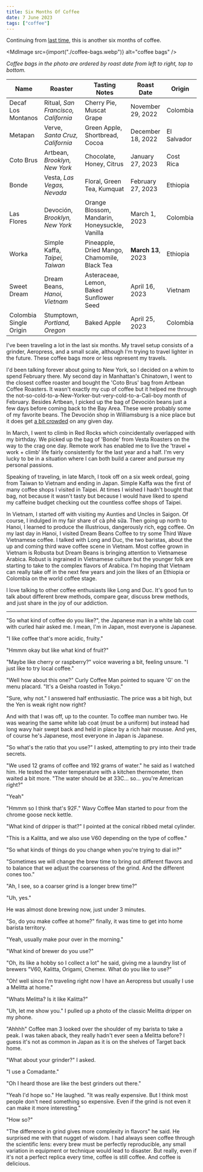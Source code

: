 ```yaml
---
title: Six Months Of Coffee
date: 7 June 2023
tags: ["coffee"]
---
```



Continuing from [last time](/blog/2022/five-months-of-coffee), this is another six months of coffee.

<MdImage src={import("./coffee-bags.webp")} alt="coffee bags" />

_Coffee bags in the photo are ordered by roast date from left to right, top to bottom._

| Name                   | Roaster                             | Tasting Notes                                  | Roast Date         | Origin      |
| ---------------------- | ----------------------------------- | ---------------------------------------------- | ------------------ | ----------- |
| Decaf Los Montanos     | Ritual, _San Francisco, California_ | Cherry Pie, Muscat Grape                       | November 29, 2022  | Colombia    |
| Metapan                | Verve, _Santa Cruz, California_     | Green Apple, Shortbread, Cocoa                 | December 18, 2022  | El Salvador |
| Coto Brus              | Artbean, _Brooklyn, New York_       | Chocolate, Honey, Citrus                       | January 27, 2023   | Cost Rica   |
| Bonde                  | Vesta, _Las Vegas, Nevada_          | Floral, Green Tea, Kumquat                     | February 27, 2023  | Ethiopia    |
| Las Flores             | Devoción, _Brooklyn, New York_      | Orange Blossom, Mandarin, Honeysuckle, Vanilla | March 1, 2023      | Colombia    |
| Worka                  | Simple Kaffa, _Taipei, Taiwan_      | Pineapple, Dried Mango, Chamomile, Black Tea   | **March 13**, 2023 | Ethiopia    |
| Sweet Dream            | Dream Beans, _Hanoi, Vietnam_       | Asteraceae, Lemon, Baked Sunflower Seed        | April 16, 2023     | Vietnam     |
| Colombia Single Origin | Stumptown, _Portland, Oregon_       | Baked Apple                                    | April 25, 2023     | Colombia    |

I've been traveling a lot in the last six months.
My travel setup consists of a grinder, Aeropress, and a small scale, although I'm trying to travel lighter in the future.
These coffee bags more or less represent my travels.

I'd been talking forever about going to New York, so I decided on a whim to spend February there.
My second day in Manhattan's Chinatown, I went to the closest coffee roaster and bought
the 'Coto Brus' bag from Artbean Coffee Roasters.
It wasn't exactly my cup of coffee but it helped me through the not-so-cold-to-a-New-Yorker-but-very-cold-to-a-Cali-boy
month of February.
Besides Artbean, I picked up the bag of Devoción beans just a few days before coming back to the Bay Area.
These were probably some of my favorite beans. The Devoción shop in Williamsburg is a nice place but
it does get [a bit crowded](/blog/2023/best-place-for-remote-work) on any given day.

In March, I went to climb in Red Rocks which coincidentally overlapped with my birthday.
We picked up the bag of 'Bonde' from Vesta Roasters on the way to the crag one day.
Remote work has enabled me to live the 'travel + work + climb' life fairly consistently for
the last year and a half. I'm very lucky to be in a situation where I can
both build a career and pursue my personal passions.

Speaking of traveling, in late March, I took off on a six week ordeal, going from Taiwan to Vietnam and ending in Japan.
Simple Kaffa was the first of many coffee shops I visited in Taipei.
At times I wished I hadn't bought that bag, not because it wasn't tasty but
because I would have liked to spend my caffeine budget checking out the countless
coffee shops of Taipei.

In Vietnam, I started off with visiting my Aunties and Uncles in Saigon.
Of course, I indulged in my fair share of cà phê sữa.
Then going up north to Hanoi, I learned to produce the illustrious, dangerously rich,
egg coffee.
On my last day in Hanoi, I visited Dream Beans Coffee to try some
Third Wave Vietnamese coffee.
I talked with Long and Duc, the two baristas, about the up and coming third wave coffee scene in Vietnam.
Most coffee grown in Vietnam is Robusta but Dream Beans is bringing attention to Vietnamese Arabica.
Robust is ingrained in Vietnamese culture but the younger folk are starting to take to the
complex flavors of Arabica.
I'm hoping that Vietnam can really take off in the next few years
and join the likes of an Ethiopia or Colombia on the world coffee stage.

I love talking to other coffee enthusiasts like Long and Duc.
It's good fun to talk about different brew methods, compare gear,
discuss brew methods, and just share in the joy of our addiction.

---

"So what kind of coffee do you like?", the Japanese man in a white lab coat with curled hair asked me.
I mean, I'm in Japan, most everyone is Japanese.

"I like coffee that's more acidic, fruity."

"Hmmm okay but like what kind of fruit?"

"Maybe like cherry or raspberry?" voice wavering a bit, feeling unsure.
"I just like to try local coffee."

"Well how about this one?" Curly Coffee Man pointed to square 'G' on the menu placard. "It's a Geisha roasted in Tokyo."

"Sure, why not." I answered half enthusiastic. The price was a bit high, but
the Yen is weak right now right?

And with that I was off, up to the counter. To coffee man number two.
He was wearing the same white lab coat (must be a uniform) but instead had long
wavy hair swept back and held in place by a rich hair mousse.
And yes, of course he's Japanese, most everyone in Japan is Japanese.

"So what's the ratio that you use?" I asked, attempting to pry into their trade secrets.

"We used 12 grams of coffee and 192 grams of water." he said as I watched him.
He tested the water temperature with a kitchen thermometer, then waited a bit more.
"The water should be at 33C... so... you're American right?"

"Yeah"

"Hmmm so I think that's 92F." Wavy Coffee Man started to pour from the chrome goose neck kettle.

"What kind of dripper is that?" I pointed at the conical ribbed metal cylinder.

"This is a Kalitta, and we also use V60 depending on the type of coffee."

"So what kinds of things do you change when you're trying to dial in?"

"Sometimes we will change the brew time to bring out different flavors
and to balance that we adjust the coarseness of the grind. And the different cones too."

"Ah, I see, so a coarser grind is a longer brew time?"

"Uh, yes."

He was almost done brewing now, just under 3 minutes.

"So, do you make coffee at home?" finally, it was time to get into home barista territory.

"Yeah, usually make pour over in the morning."

"What kind of brewer do you use?"

"Oh, its like a hobby so I collect a lot" he said, giving me a laundry list
of brewers "V60, Kalitta, Origami, Chemex. What do you like to use?"

"Oh! well since I'm traveling right now I have an Aeropress but usually I use a Melitta at home."

"Whats Melitta? Is it like Kalitta?"

"Uh, let me show you." I pulled up a photo of the classic Melitta dripper on my phone.

"Ahhhh" Coffee man 3 looked over the shoulder of my barista to take a peak. 
I was taken aback, they really hadn't ever seen a Melitta before? I guess it's not as common in Japan
as it is on the shelves of Target back home.

"What about your grinder?" I asked.

"I use a Comadante."

"Oh I heard those are like the best grinders out there."

"Yeah I'd hope so." He laughed. "It was really expensive. But I think
most people don't need something so expensive. Even if the grind is not even
it can make it more interesting."

"How so?"

"The difference in grind gives more complexity in flavors" he said.
He surprised me with that nugget of wisdom. I had always seen coffee
through the scientific lens: every brew must be perfectly reproducible, any small
variation in equipment or technique would lead to disaster.
But really, even if it's not a perfect replica every time, coffee is still coffee.
And coffee is delicious.
